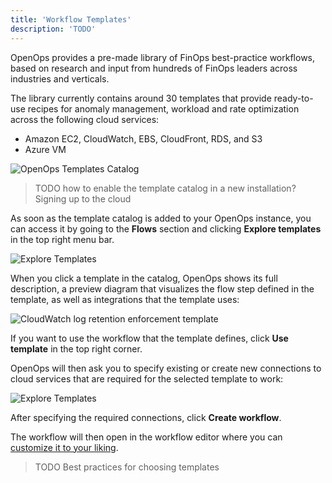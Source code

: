 ```yaml
---
title: 'Workflow Templates'
description: 'TODO'
---
```


OpenOps provides a pre-made library of FinOps best-practice workflows, based on research and input from hundreds of FinOps leaders across industries and verticals.

The library currently contains around 30 templates that provide ready-to-use recipes for anomaly management, workload and rate optimization across the following cloud services:
* Amazon EC2, CloudWatch, EBS, CloudFront, RDS, and S3
* Azure VM

![OpenOps Templates Catalog](/images/templates-catalog.png)

> TODO how to enable the template catalog in a new installation? Signing up to the cloud

As soon as the template catalog is added to your OpenOps instance, you can access it by going to the **Flows** section and clicking **Explore templates** in the top right menu bar.

![Explore Templates](/images/explore-templates.png)

When you click a template in the catalog, OpenOps shows its full description, a preview diagram that visualizes the flow step defined in the template, as well as integrations that the template uses:

![CloudWatch log retention enforcement template](/images/template-log-retention.png)

If you want to use the workflow that the template defines, click **Use template** in the top right corner.

OpenOps will then ask you to specify existing or create new connections to cloud services that are required for the selected template to work:

![Explore Templates](/images/template-connections.png)

After specifying the required connections, click **Create workflow**.

The workflow will then open in the workflow editor where you can [customize it to your liking](customizing-workflows).

> TODO Best practices for choosing templates

